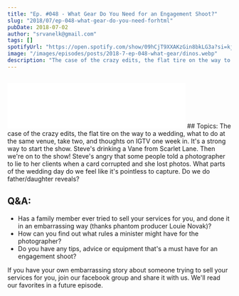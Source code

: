 ```yaml
---
title: "Ep. #048 - What Gear Do You Need for an Engagement Shoot?"
slug: "2018/07/ep-048-what-gear-do-you-need-forhtml"
pubDate: 2018-07-02
author: "srvanelk@gmail.com"
tags: []
spotifyUrl: "https://open.spotify.com/show/09hCjT9XXAKzGin8bkLG3a?si=kjRZvQ1JTb6Ov3HVzSSlWA"
image: "/images/episodes/posts/2018-7-ep-048-what-gear/dinos.webp"
description: "The case of the crazy edits, the flat tire on the way to a wedding, what to do at the same venue, take two, and thoughts on IGTV one week in. It's a strong way to start the show. Steve's drinking a Vane from Scarlet Lane. Then we're on to the show! Steve's angry that some people told a photographer to lie to her clients when a card corrupted and she lost photos. What parts of the wedding day do we feel like it's pointless to capture. Do we do father/daughter reveals?"
---
```


<figure>
  <img src="/images/episodes/posts/2018-7-ep-048-what-gear/dinos.webp" alt="" />
</figure>
<iframe
  class="embedly-embed"
  src="//cdn.embedly.com/widgets/media.html?src=https%3A%2F%2Fanchor.fm%2Fweddingphotohangover%2Fembed%2Fepisodes%2FEp--048---What-Gear-Do-You-Need-for-an-Engagement-Shoot-e1rigm&url=https%3A%2F%2Fanchor.fm%2Fweddingphotohangover%2Fepisodes%2FEp--048---What-Gear-Do-You-Need-for-an-Engagement-Shoot-e1rigm&image=https%3A%2F%2Fd3t3ozftmdmh3i.cloudfront.net%2Fproduction%2Fpodcast_uploaded_episode400%2F805714%2F805714-1530328214025-0a5c3b69f71f3.jpg&key=61d05c9d54e8455ea7a9677c366be814&type=text%2Fhtml&schema=anchor&wmode=opaque"
  width="400"
  height="102"
  scrolling="no"
  frameborder="0"
  allow="autoplay; fullscreen"
  allowfullscreen="true"
></iframe>
## Topics:
The case of the crazy edits, the flat tire on the way to a wedding, what to do at the same venue, take two, and thoughts on IGTV one week in. It's a strong way to start the show. Steve's drinking a Vane from Scarlet Lane. Then we're on to the show! Steve's angry that some people told a photographer to lie to her clients when a card corrupted and she lost photos. What parts of the wedding day do we feel like it's pointless to capture. Do we do father/daughter reveals?

## Q&A:
- Has a family member ever tried to sell your services for you, and done it in an embarrassing way (thanks phantom producer Louie Novak)?
- How can you find out what rules a minister might have for the photographer?
- Do you have any tips, advice or equipment that's a must have for an engagement shoot?

If you have your own embarrassing story about someone trying to sell your services for you, join our facebook group and share it with us. We'll read our favorites in a future episode.